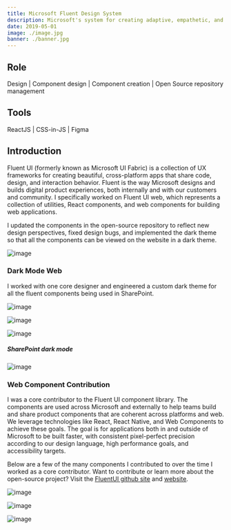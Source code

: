 ```yaml
---
title: Microsoft Fluent Design System
description: Microsoft's system for creating adaptive, empathetic, and beautiful user interfaces. Fluent UI web represents a collection of utilities, React components, and web components for building web applications.
date: 2019-05-01
image: ./image.jpg
banner: ./banner.jpg
---
```



## Role

Design   |   Component design | Component creation | Open Source repository management




## Tools

ReactJS   |   CSS-in-JS   |   Figma    



## Introduction
Fluent UI (formerly known as Microsoft UI Fabric) is a collection of UX frameworks for creating beautiful, cross-platform apps that share code, design, and interaction behavior. Fluent is the way Microsoft designs and builds digital product experiences, both internally and with our customers and community. I specifically worked on Fluent UI web, which represents a collection of utilities, React components, and web components for building web applications.

I updated the components in the open-source repository to reflect new design perspectives, fixed design bugs, and implemented the dark theme so that all the components can be viewed on the website in a dark theme.

![image](./fluent-ui-web.png)

### Dark Mode Web
I worked with one core designer and engineered a custom dark theme for all the fluent components being used in SharePoint. 
<Row>
<Col>

![image](./dark-mode-01.jpeg)

</Col>
</Row>

<Row>
<Col>

![image](./dark-mode-02.png)

</Col>
<Col>

![image](./dark-mode-03.png)

</Col>
</Row>

##### SharePoint dark mode
<Row>
<Col>

![image](./sharepoint-dark.png)

</Col>
</Row>


### Web Component Contribution
I was a core contributor to the Fluent UI component library. The components are used across Microsoft and externally to help teams build and share product components that are coherent across platforms and web. We leverage technologies like React, React Native, and Web Components to achieve these goals. The goal is for applications both in and outside of Microsoft to be built faster, with consistent pixel-perfect precision according to our design language, high performance goals, and accessibility targets.

Below are a few of the many components I contributed to over the time I worked as a core contributor. Want to contribute or learn more about the open-source project? Visit the <span style="text-decoration:underline;"><a title="FluentUI Github" href="https://github.com/microsoft/fluentui" target="_blank">FluentUI github site</a></span> and <span style="text-decoration:underline;"><a title="fluent ui website" href="https://developer.microsoft.com/en-us/fluentui#/" target="">website</a></span>.



<Row>
<Col>

![image](./button.png)

</Col>
<Col>

![image](./calendar.png)

</Col>

<Col>

![image](./teaching-bubble.png)

</Col>
</Row>


  